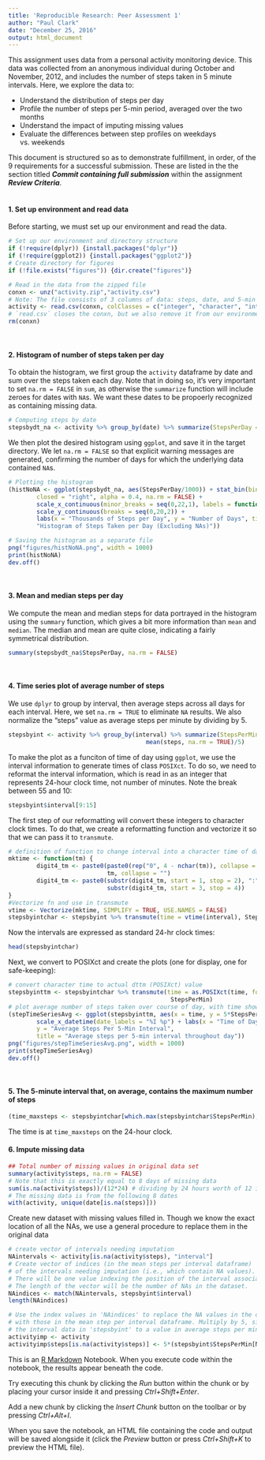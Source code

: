 ```yaml
---
title: 'Reproducible Research: Peer Assessment 1'
author: "Paul Clark"
date: "December 25, 2016"
output: html_document
---
```


This assignment uses data from a personal activity monitoring
device. This data was collected from an anonymous individual during October and November, 2012, and includes the number of steps taken in 5 minute intervals. Here, we explore the data to:

 * Understand the distribution of steps per day
 * Profile the number of steps per 5-min period, averaged over the two months
 * Understand the impact of imputing missing values
 * Evaluate the differences between step profiles on weekdays vs. weekends

This document is structured so as to demonstrate fulfillment, in order, of the 9 requirements for a successful submission.  These are listed in the the section titled _**Commit containing full submission**_ within the assignment _**Review Criteria**_.    
\


#### 1. Set up environment and read data

Before starting, we must set up our environment and read the data.

```r
# Set up our environment and directory structure
if (!require(dplyr)) {install.packages("dplyr")}
if (!require(ggplot2)) {install.packages("ggplot2")}
# Create directory for figures
if (!file.exists("figures")) {dir.create("figures")}
```
```r
# Read in the data from the zipped file
conxn <- unz("activity.zip","activity.csv")
# Note: The file consists of 3 columns of data: steps, date, and 5-min interval.
activity <- read.csv(conxn, colClasses = c("integer", "character", "integer"))
# `read.csv` closes the conxn, but we also remove it from our environment.
rm(conxn)
```
\


#### 2. Histogram of number of steps taken per day

To obtain the histogram, we first group the `activity` dataframe by date and sum over the steps taken each day. Note that in doing so, it's very important to set `na.rm = FALSE` in `sum`, as otherwise the `summarize` function will include zeroes for dates with `NA`s. We want these dates to be propoerly recognized as containing missing data.

```r
# Computing steps by date
stepsbydt_na <- activity %>% group_by(date) %>% summarize(StepsPerDay = sum(steps, na.rm = FALSE))
```

We then plot the desired histogram using `ggplot`, and save it in the target directory.  We let `na.rm = FALSE` so that explicit warning messages are generated, confirming the number of days for which the underlying data contained `NA`s.

```r
# Plotting the histogram
(histNoNA <- ggplot(stepsbydt_na, aes(StepsPerDay/1000)) + stat_bin(binwidth = 1, center = 0.5,
        closed = "right", alpha = 0.4, na.rm = FALSE) + 
        scale_x_continuous(minor_breaks = seq(0,22,1), labels = function(x){paste0(x, "K")}) +
        scale_y_continuous(breaks = seq(0,20,2)) +
        labs(x = "Thousands of Steps per Day", y = "Number of Days", title =
        "Histogram of Steps Taken per Day (Excluding NAs)"))
```
```r
# Saving the histogram as a separate file
png("figures/histNoNA.png", width = 1000)
print(histNoNA)
dev.off()
```
\


#### 3. Mean and median steps per day

We compute the mean and median steps for data portrayed in the histogram using the `summary` function, which gives a bit more information than `mean` and `median`.  The median and mean are quite close, indicating a fairly symmetrical distribution.

```r
summary(stepsbydt_na$StepsPerDay, na.rm = FALSE)
```
\


#### 4. Time series plot of average number of steps

We use `dplyr` to group by interval, then average steps across all days for each interval. Here, we set `na.rm = TRUE` to eliminate `NA` results. We also normalize the "steps" value as average steps per minute by dividing by 5.
```r
stepsbyint <- activity %>% group_by(interval) %>% summarize(StepsPerMin =
                                       mean(steps, na.rm = TRUE)/5)
```
To make the plot as a funciton of time of day using `ggplot`, we use the interval information to generate times of class `POSIXct`. To do so, we need to reformat the interval information, which is read in as an integer that represents 24-hour clock time, not number of minutes. Note the break between 55 and 10:
```r
stepsbyint$interval[9:15]
```
The first step of our reformatting will convert these integers to character clock times.  To do that, we create a reformatting function and vectorize it so that we can pass it to `transmute`.
```r
# definition of function to change interval into a character time of day
mktime <- function(tm) {
        digit4_tm <- paste0(paste0(rep("0", 4 - nchar(tm)), collapse = ""),
                            tm, collapse = "")
        digit4_tm <- paste0(substr(digit4_tm, start = 1, stop = 2), ":",
                            substr(digit4_tm, start = 3, stop = 4))
}
#Vectorize fn and use in transmute
vtime <- Vectorize(mktime, SIMPLIFY = TRUE, USE.NAMES = FALSE)
stepsbyintchar <- stepsbyint %>% transmute(time = vtime(interval), StepsPerMin)
```
Now the intervals are expressed as standard 24-hr clock times:
```r
head(stepsbyintchar)
```
Next, we convert to POSIXct and create the plots (one for display, one for safe-keeping):
```r
# convert character time to actual dttm (POSIXct) value
stepsbyinttm <- stepsbyintchar %>% transmute(time = as.POSIXct(time, format = "%H:%M"),
                                              StepsPerMin)
# plot average number of steps taken over course of day, with time shown in clock hours
(stepTimeSeriesAvg <- ggplot(stepsbyinttm, aes(x = time, y = 5*StepsPerMin)) + geom_line() +
        scale_x_datetime(date_labels = "%I %p") + labs(x = "Time of Day",
        y = "Average Steps Per 5-Min Interval", 
        title = "Average steps per 5-min interval throughout day"))
png("figures/stepTimeSeriesAvg.png", width = 1000)
print(stepTimeSeriesAvg)
dev.off()
```
\


#### 5. The 5-minute interval that, on average, contains the maximum number of steps
```r
(time_maxsteps <- stepsbyintchar[which.max(stepsbyintchar$StepsPerMin),])
```
The time is at `time_maxsteps` on the 24-hour clock.
\


#### 6. Impute missing data

```r
## Total number of missing values in original data set
summary(activity$steps, na.rm = FALSE)
# Note that this is exactly equal to 8 days of missing data
sum(is.na(activity$steps))/(12*24) # dividing by 24 hours worth of 12 intervals per hour
# The missing data is from the following 8 dates
with(activity, unique(date[is.na(steps)]))
```

Create new dataset with missing values filled in.  Though we know the exact location of all the NAs, we use a general procedure to replace them in the original data
```r
# create vector of intervals needing imputation
NAintervals <- activity[is.na(activity$steps), "interval"]
# Create vector of indices (in the mean steps per interval dataframe)
# of the intervals needing imputation (i.e., which contain NA values).  
# There will be one value indexing the position of the interval associated with each NA.
# The length of the vector will be the number of NAs in the dataset.
NAindices <- match(NAintervals, stepsbyint$interval)
length(NAindices)

# Use the index values in 'NAindices' to replace the NA values in the orginal data-set
# with those in the mean step per interval dataframe. Multiply by 5, since we normalized
# the interval data in 'stepsbyint' to a value in average steps per minute.
activityimp <- activity
activityimp$steps[is.na(activity$steps)] <- 5*(stepsbyint$StepsPerMin[NAindices])
```








This is an [R Markdown](http://rmarkdown.rstudio.com) Notebook. When you execute code within the notebook, the results appear beneath the code. 

Try executing this chunk by clicking the *Run* button within the chunk or by placing your cursor inside it and pressing *Ctrl+Shift+Enter*. 

Add a new chunk by clicking the *Insert Chunk* button on the toolbar or by pressing *Ctrl+Alt+I*.

When you save the notebook, an HTML file containing the code and output will be saved alongside it (click the *Preview* button or press *Ctrl+Shift+K* to preview the HTML file).
